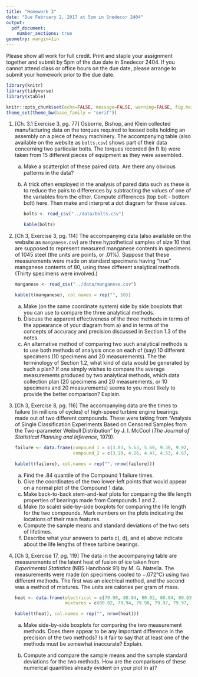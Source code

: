 ```yaml
---
title: "Homework 3"
date: "Due February 2, 2017 at 5pm in Snedecor 2404"
output: 
  pdf_document:
    number_sections: true
geometry: margin=1in
---
```


Please show all work for full credit. Print and staple your assignment together and submit by 5pm of the due date in Snedecor 2404. If you cannot attend class or office hours on the due date, please arrange to submit your homework prior to the due date.

```r
library(knitr)
library(tidyverse)
library(xtable)

knitr::opts_chunk$set(echo=FALSE, message=FALSE, warning=FALSE, fig.height = 2)
theme_set(theme_bw(base_family = "serif"))
```

1.  [Ch. 3.1 Exercise 3, pg. 77] Osborne, Bishop, and Klein collected manufacturing data on the torques required to loosed bolts holding an assembly on a piece of heavy machinery. The accompanying table (also available on the website as `bolts.csv`) shows part of their data concerning two particular bolts. The torques recorded (in ft lb) were taken from 15 different pieces of equipment as they were assembled.
    a) Make a scatterplot of these paired data. Are there any obvious patterns in the data?
    b) A trick often employed in the analysis of pared data such as these is to reduce the pairs to differences by subtracting the values of one of the variables from the other. Compute differences (top bolt - bottom bolt) here. Then make and interpret a dot diagram for these values.
            
        ```r
        bolts <- read_csv("../data/bolts.csv")
        
        kable(bolts)
        ```
        
2. [Ch 3, Exercise 3, pg. 114] The accompanying data (also available on the website as `manganese.csv`) are three hypothetical samples of size 10 that are supposed to represent measured manganese contents in specimens of 1045 steel (the units are points, or .01%). Suppose that these measurements were made on standard specimens having "true" manganese contents of 80, using three different analytical methods. (Thirty specimens were involved.)

    
    ```r
    manganese <- read_csv("../data/manganese.csv")
    
    kable(t(manganese), col.names = rep("", 10))
    ```
    
    a) Make (on the same coordinate system) side by side boxplots that you can use to compare the three analytical methods.
    b) Discuss the apparent effectiveness of the three methods in terms of the appearance of your diagram from a) and in terms of the concepts of accuracy and precision discussed in Section 1.3 of the notes.
    c) An alternative method of comparing two such analytical methods is to use both methods of analysis once on each of (say) 10 different specimens (10 specimens and 20 measurements). The the terminology of Section 1.2, what kind of data would be generated by such a plan? If one simply wishes to compare the average measurements produced by two analytical methods, which data collection plan (20 specimens and 20 measurements, or 10 specimens and 20 measurements) seems to you most likely to provide the better comparison? Explain.
    
3. [Ch 3, Exercise 8, pg. 116] The accompanying data are the times to failure (in millions of cycles) of high-speed turbine engine bearings made out of two different compounds. These were taking from "Analysis of Single Classification Experiments Based on Censored Samples from the Two-parameter Weibull Distribution" by J. I. McCool (*The Journal of Statistical Planning and Inference*, 1979).
    
    ```r
    failure <- data.frame(compound_1 = c(3.03, 5.53, 5.60, 9.30, 9.92, 12.51, 12.95, 15.21, 16.04, 16.84),
                          compound_2 = c(3.19, 4.26, 4.47, 4.53, 4.67, 4.69, 5.78, 6.79, 9.37, 12.75))
    
    kable(t(failure), col.names = rep("", nrow(failure)))
    ```
    
    a) Find the .84 quantile of the Compound 1 failure times.
    b) Give the coordinates of the two lower-left points that would appear on a normal plot of the Compound 1 data.
    c) Make back-to-back stem-and-leaf plots for comparing the life length properties of bearings made from Compounds 1 and 2.
    d) Make (to scale) side-by-side boxplots for comparing the life length for the two compounds. Mark numbers on the plots indicating the locations of their main features.
    e) Compute the sample means and standard deviations of the two sets of lifetimes.
    f) Describe what your answers to parts c), d), and e) above indicate about the life lengths of these turbine bearings.
    
4. [Ch 3, Exercise 17, pg. 119] The data in the accompanying table are measurements of the latent heat of fusion of ice taken from *Experimental Statistics* (NBS Handbook 91) by M. G. Natrella. The measurements were made (on specimens cooled to $-.072$°C) using two different methods. The first was an electrical method, and the second was a method of mixtures. The units are calories per gram of mass.

    ```r
    heat <- data.frame(electrical = c(79.98, 80.04, 80.02, 80.04, 80.03, 80.03, 80.04, 79.97, 80.05, 80.03, 80.02, 80.00, 80.02),
                       mixtures = c(80.02, 79.94, 79.98, 79.97, 79.97, 80.03, 79.95, 79.97, rep("", 5)))
    
    kable(t(heat), col.names = rep("", nrow(heat)))
    ```
    
    a) Make side-by-side boxplots for comparing the two measurement methods. Does there appear to be any important difference in the precision of the two methods? Is it fair to say that at least one of the methods must be somewhat inaccurate? Explain.
    
    b) Compute and compare the sample means and the sample standard deviations for the two methods. How are the comparisons of these numerical quantities already evident on your plot in a)?
    


